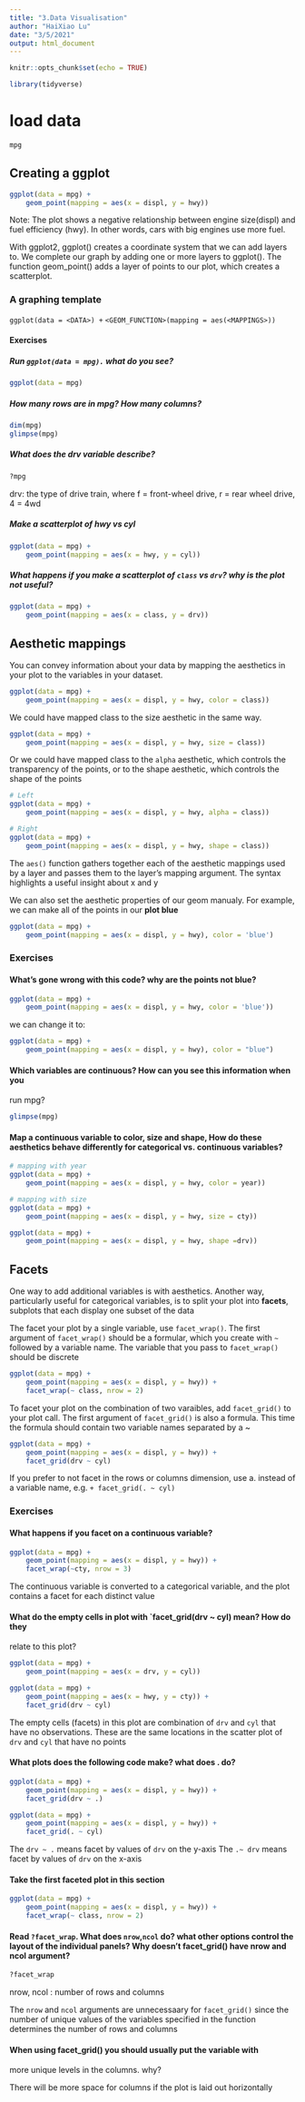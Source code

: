 ```yaml
---
title: "3.Data Visualisation"
author: "HaiXiao Lu"
date: "3/5/2021"
output: html_document
---
```


```r
knitr::opts_chunk$set(echo = TRUE)
```

```r
library(tidyverse)
```

# load data 
```r
mpg
```

## Creating a ggplot
```r
ggplot(data = mpg) + 
    geom_point(mapping = aes(x = displ, y = hwy))
```

Note: The plot shows a negative relationship between engine size(displ) and 
fuel efficiency (hwy). In other words, cars with big engines use more fuel. 

With ggplot2, ggplot() creates a coordinate system that we can add layers to. 
We complete our graph by adding one or more layers to ggplot(). The function
geom_point() adds a layer of points to our plot, which creates a scatterplot. 

### A graphing template
`ggplot(data = <DATA>) + `
    `<GEOM_FUNCTION>(mapping = aes(<MAPPINGS>))`
    
    
#### Exercises

##### Run `ggplot(data = mpg).` what do you see?
```r
ggplot(data = mpg)
```
    

##### How many rows are in mpg? How many columns?
```r
dim(mpg)
glimpse(mpg)
```

##### What does the drv variable describe?
```r
?mpg
```
drv: the type of drive train, where f = front-wheel drive, 
r = rear wheel drive, 4 = 4wd

##### Make a scatterplot of hwy vs cyl
```r
ggplot(data = mpg) + 
    geom_point(mapping = aes(x = hwy, y = cyl))
```
    
##### What happens if you make a scatterplot of `class` vs `drv`? why is the plot not useful?
```r
ggplot(data = mpg) +
    geom_point(mapping = aes(x = class, y = drv))
```

## Aesthetic mappings
You can convey information about your data by mapping the aesthetics in your plot
to the variables in your dataset.
```r
ggplot(data = mpg) + 
    geom_point(mapping = aes(x = displ, y = hwy, color = class))
```

We could have mapped class to the size aesthetic in the same way. 
```r
ggplot(data = mpg) + 
    geom_point(mapping = aes(x = displ, y = hwy, size = class))
```
    
Or we could have mapped class to the `alpha` aesthetic, which controls the transparency of the points, or to the shape aesthetic, which controls the shape of
the points
```r
# Left
ggplot(data = mpg) + 
    geom_point(mapping = aes(x = displ, y = hwy, alpha = class))

# Right
ggplot(data = mpg) + 
    geom_point(mapping = aes(x = displ, y = hwy, shape = class))
```
    
The `aes()` function gathers together each of the aesthetic mappings used
by a layer and passes them to the layer's mapping argument. The syntax highlights 
a useful insight about x and y

We can also set the aesthetic properties of our geom manualy. For example, we can make all of the points in our **plot blue**
```r
ggplot(data = mpg) + 
    geom_point(mapping = aes(x = displ, y = hwy), color = 'blue')
```
  
### Exercises

#### What's gone wrong with this code? why are the points not blue?
```r
ggplot(data = mpg) + 
    geom_point(mapping = aes(x = displ, y = hwy, color = 'blue'))
```

we can change it to:
```r
ggplot(data = mpg) + 
    geom_point(mapping = aes(x = displ, y = hwy), color = "blue")
```

#### Which variables are continuous? How can you see this information when you 
run mpg?
```r
glimpse(mpg)
```

#### Map a continuous variable to color, size and shape, How do these aesthetics behave differently for categorical vs. continuous variables?
```r
# mapping with year
ggplot(data = mpg) + 
    geom_point(mapping = aes(x = displ, y = hwy, color = year))
```

```r
# mapping with size
ggplot(data = mpg) + 
    geom_point(mapping = aes(x = displ, y = hwy, size = cty))
```

```r
ggplot(data = mpg) + 
    geom_point(mapping = aes(x = displ, y = hwy, shape =drv))
```


## Facets

One way to add additional variables is with aesthetics. Another way, particularly useful for categorical variables, is to split your plot into **facets**, subplots that each display one subset of the data

The facet your plot by a single variable, use `facet_wrap()`. The first argument of
`facet_wrap()` should be a formular, which you create with `~` followed by a variable name. The variable that you pass to `facet_wrap()` should be discrete
```r
ggplot(data = mpg) + 
    geom_point(mapping = aes(x = displ, y = hwy)) + 
    facet_wrap(~ class, nrow = 2)
```

To facet your plot on the combination of two varaibles, add `facet_grid()` to your
plot call. The first argument of `facet_grid()` is also a formula. This time the 
formula should contain two variable names separated by a ~
```r
ggplot(data = mpg) + 
    geom_point(mapping = aes(x = displ, y = hwy)) + 
    facet_grid(drv ~ cyl)
```

If you prefer to not facet in the rows or columns dimension, use a. instead of a variable name, e.g. ` + facet_grid(. ~ cyl)`

### Exercises

#### What happens if you facet on a continuous variable?
```r
ggplot(data = mpg) + 
    geom_point(mapping = aes(x = displ, y = hwy)) + 
    facet_wrap(~cty, nrow = 3)
```
The continuous variable is converted to a categorical variable, and the plot contains a facet for each distinct value


#### What do the empty cells in plot with `facet_grid(drv ~ cyl) mean? How do they
relate to this plot?
```r
ggplot(data = mpg) + 
    geom_point(mapping = aes(x = drv, y = cyl))
```

```r
ggplot(data = mpg) + 
    geom_point(mapping = aes(x = hwy, y = cty)) + 
    facet_grid(drv ~ cyl)
```

The empty cells (facets) in this plot are combination of `drv` and `cyl` that have
no observations. These are the same locations in the scatter plot of `drv` and `cyl`
that have no points


#### What plots does the following code make? what does . do?
```r
ggplot(data = mpg) + 
    geom_point(mapping = aes(x = displ, y = hwy)) + 
    facet_grid(drv ~ .)

ggplot(data = mpg) + 
    geom_point(mapping = aes(x = displ, y = hwy)) + 
    facet_grid(. ~ cyl)
```
The `drv ~ .` means facet by values of `drv` on the y-axis
The `.~ drv ` means facet by values of `drv` on the x-axis


#### Take the first faceted plot in this section
```r
ggplot(data = mpg) + 
    geom_point(mapping = aes(x = displ, y = hwy)) + 
    facet_wrap(~ class, nrow = 2)
```

#### Read `?facet_wrap`. What does `nrow`,`ncol` do? what other options control the layout of the individual panels? Why doesn't facet_grid() have nrow and ncol argument?
```r
?facet_wrap
```

nrow, ncol : number of rows and columns

The `nrow` and `ncol` arguments are unnecessaary for `facet_grid()` since the number of unique values of the variables specified in the function determines the number of rows and columns


#### When using facet_grid() you should usually put the variable with 
more unique levels in the columns. why?

There will be more space for columns if the plot is laid out horizontally











